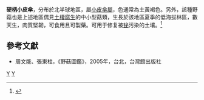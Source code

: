 {{Speciesbox 
| genus = Marasmius
| species = oreades
| authority = Fr.
| image = Marasmius oreades garden 050829B.JPG
}}
{{mycomorphbox 
| name = Marasmius oreades
| whichGills = adnate
| capShape = convex
| capShape2 = umbonate
| hymeniumType=gills
| stipeCharacter=bare
| ecologicalType=saprotrophic
| sporePrintColor=white
| howEdible=choice}}
'''硬柄小皮傘'''，分布於北半球地區，屬[[小皮傘屬|小皮傘屬]]，色通常為土黃褐色。另外，該種野菇也是上述地區偶見[[土棲腐生|土棲腐生]]的中小型菇類，生長於該地區夏季的低海拔林區，數天生，肉質堅韌，可食用且可製藥。可用于修复被[[铋|铋]]污染的土壤。<ref>{{Cite web|title=Wayback Machine|url=https://web.archive.org/web/20160303231241/http://www.wseas.us/e-library/conferences/2010/Corfu/EDUCATION/EDUCATION-04.pdf|accessdate=2020-01-03|date=2016-03-03|work=web.archive.org}}</ref>

== 參考文獻 ==
*周文能、張東柱，《野菇圖鑑》，2005年，台北，台灣館出版社
{{Taxonbar|from=Q752492}}

[[Category:皮傘屬|Y]]
[[Category:食用菌|Y]]